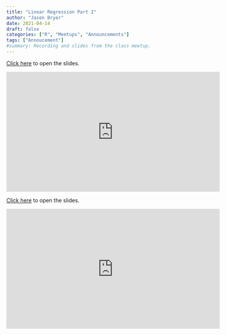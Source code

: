 ```yaml
---
title: "Linear Regression Part 2"
author: "Jason Bryer"
date: 2021-04-14
draft: false
categories: ["R", "Meetups", "Announcements"]
tags: ["Annoucement"]
#summary: Recording and slides from the class meetup.
---
```


[Click here](/slides/08-Linear_Regression2.html#1) to open the slides.

<iframe width="560" height="315" src="https://www.youtube.com/embed/lo1ZEJIvOM4" frameborder="0" allow="accelerometer; autoplay; clipboard-write; encrypted-media; gyroscope; picture-in-picture" allowfullscreen></iframe>

<!--more-->

[Click here](/slides/08-Linear_Regression2.html#1) to open the slides.

<iframe width="560" height="315" src="https://www.youtube.com/embed/lo1ZEJIvOM4" frameborder="0" allow="accelerometer; autoplay; clipboard-write; encrypted-media; gyroscope; picture-in-picture" allowfullscreen></iframe>

